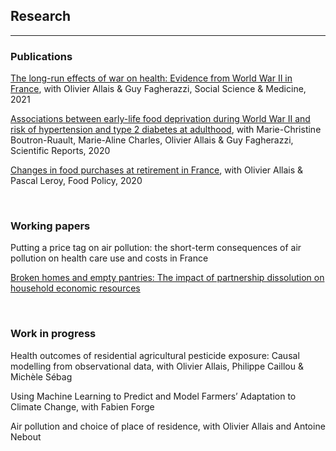 ##

## Research
***

### Publications

[The long-run effects of war on health: Evidence from World War II in France](https://doi.org/10.1016/j.socscimed.2021.113812){target="_blank"}, with Olivier Allais & Guy Fagherazzi,  Social Science & Medicine, 2021

[Associations between early-life food deprivation during World War II and risk of hypertension and type 2 diabetes at adulthood](https://doi.org/10.1038/s41598-020-62576-w){target="_blank"}, with Marie-Christine Boutron-Ruault, Marie-Aline Charles, Olivier Allais & Guy Fagherazzi,  Scientific Reports, 2020 

[Changes in food purchases at retirement in France](https://doi.org/10.1016/j.foodpol.2019.101806){target="_blank"}, with Olivier Allais & Pascal Leroy, Food Policy, 2020



<br>

### Working papers


Putting a price tag on air pollution: the short-term consequences of air pollution on health care use and costs in France

[Broken homes and empty pantries: The impact of partnership dissolution on household economic resources](Separation_April_2020.pdf){target="_blank"}

<br>


### Work in progress

Health outcomes of residential agricultural pesticide exposure: Causal modelling from observational data, with Olivier Allais, Philippe Caillou & Michèle Sébag

Using Machine Learning to Predict and Model Farmers' Adaptation to Climate Change, with Fabien Forge

Air pollution and choice of place of residence, with Olivier Allais and Antoine Nebout

